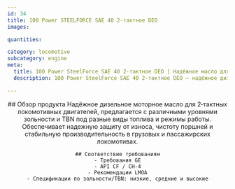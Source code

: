 ```yaml
---
id: 34
title: 100 Power STEELFORCE SAE 40 2‑тактное DEO
images:

quantities:

category: locomotive
subcategory: engine
meta:
  title: 100 Power SteelForce SAE 40 2‑тактное DEO | Надёжное масло для локомотивов
  description: 100 Power SteelForce SAE 40 2‑тактное DEO — надёжное дизельное моторное масло для 2‑тактных локомотивных двигателей. Выпускается с несколькими уровнями зольности и TBN под различные виды топлива и режимы работы, обеспечивает отличную защиту от износа, чистоту поршней и стабильные характеристики для грузовых и пассажирских локомотивов. Соответствует требованиям GE, API CF / CH-4 и рекомендациям LMOA.

---
```


<Header>
    ## Обзор продукта
   Надёжное дизельное моторное масло для 2‑тактных локомотивных двигателей, предлагается с различными уровнями зольности и TBN под разные виды топлива и режимы работы. Обеспечивает надежную защиту от износа, чистоту поршней и стабильную производительность в грузовых и пассажирских локомотивах.

    ## Соответствие требованиям
    - Требования GE
    - API CF / CH-4
    - Рекомендации LMOA
    - Спецификации по зольности/TBN: низкие, средние и высокие

</Header>
